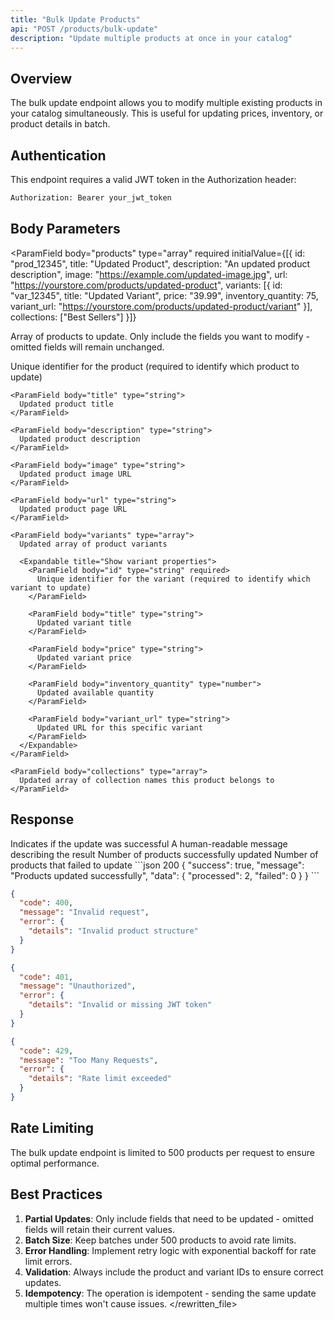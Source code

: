 ```yaml
---
title: "Bulk Update Products"
api: "POST /products/bulk-update"
description: "Update multiple products at once in your catalog"
---
```


## Overview

The bulk update endpoint allows you to modify multiple existing products in your catalog simultaneously. This is useful for updating prices, inventory, or product details in batch.

## Authentication

This endpoint requires a valid JWT token in the Authorization header:
```bash
Authorization: Bearer your_jwt_token
```

## Body Parameters

<ParamField
  body="products"
  type="array"
  required
  initialValue={[{
    id: "prod_12345",
    title: "Updated Product",
    description: "An updated product description",
    image: "https://example.com/updated-image.jpg",
    url: "https://yourstore.com/products/updated-product",
    variants: [{
      id: "var_12345",
      title: "Updated Variant",
      price: "39.99",
      inventory_quantity: 75,
      variant_url: "https://yourstore.com/products/updated-product/variant"
    }],
    collections: ["Best Sellers"]
  }]}
>
  Array of products to update. Only include the fields you want to modify - omitted fields will remain unchanged.

  <Expandable title="Show product properties">
    <ParamField body="id" type="string" required>
      Unique identifier for the product (required to identify which product to update)
    </ParamField>

    <ParamField body="title" type="string">
      Updated product title
    </ParamField>

    <ParamField body="description" type="string">
      Updated product description
    </ParamField>

    <ParamField body="image" type="string">
      Updated product image URL
    </ParamField>

    <ParamField body="url" type="string">
      Updated product page URL
    </ParamField>

    <ParamField body="variants" type="array">
      Updated array of product variants
      
      <Expandable title="Show variant properties">
        <ParamField body="id" type="string" required>
          Unique identifier for the variant (required to identify which variant to update)
        </ParamField>

        <ParamField body="title" type="string">
          Updated variant title
        </ParamField>

        <ParamField body="price" type="string">
          Updated variant price
        </ParamField>

        <ParamField body="inventory_quantity" type="number">
          Updated available quantity
        </ParamField>

        <ParamField body="variant_url" type="string">
          Updated URL for this specific variant
        </ParamField>
      </Expandable>
    </ParamField>

    <ParamField body="collections" type="array">
      Updated array of collection names this product belongs to
    </ParamField>
  </Expandable>
</ParamField>

## Response

<ResponseField name="success" type="boolean">
  Indicates if the update was successful
</ResponseField>

<ResponseField name="message" type="string">
  A human-readable message describing the result
</ResponseField>

<ResponseField name="data" type="object">
  <ResponseField name="processed" type="number">
    Number of products successfully updated
  </ResponseField>
  <ResponseField name="failed" type="number">
    Number of products that failed to update
  </ResponseField>
</ResponseField>

<ResponseExample>
```json 200
{
  "success": true,
  "message": "Products updated successfully",
  "data": {
    "processed": 2,
    "failed": 0
  }
}
```

```json 400
{
  "code": 400,
  "message": "Invalid request",
  "error": {
    "details": "Invalid product structure"
  }
}
```

```json 401
{
  "code": 401,
  "message": "Unauthorized",
  "error": {
    "details": "Invalid or missing JWT token"
  }
}
```

```json 429
{
  "code": 429,
  "message": "Too Many Requests",
  "error": {
    "details": "Rate limit exceeded"
  }
}
```
</ResponseExample>

## Rate Limiting

The bulk update endpoint is limited to 500 products per request to ensure optimal performance.

## Best Practices

1. **Partial Updates**: Only include fields that need to be updated - omitted fields will retain their current values.
2. **Batch Size**: Keep batches under 500 products to avoid rate limits.
3. **Error Handling**: Implement retry logic with exponential backoff for rate limit errors.
4. **Validation**: Always include the product and variant IDs to ensure correct updates.
5. **Idempotency**: The operation is idempotent - sending the same update multiple times won't cause issues.
</rewritten_file> 